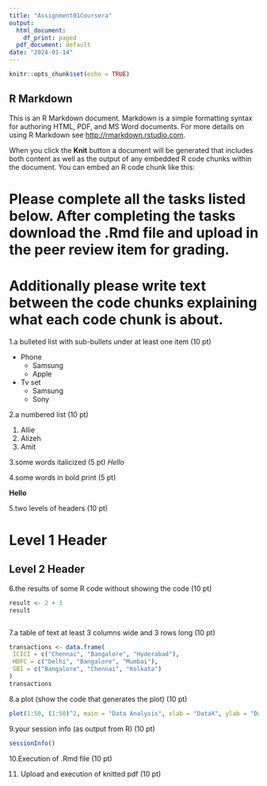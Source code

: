---
title: "Assignment01Coursera"
output:
  html_document:
    df_print: paged
  pdf_document: default
date: "2024-01-14"
---

```{r setup, include=FALSE}
knitr::opts_chunk$set(echo = TRUE)
```

## R Markdown

This is an R Markdown document. Markdown is a simple formatting syntax for authoring HTML, PDF, and MS Word documents. For more details on using R Markdown see <http://rmarkdown.rstudio.com>.

When you click the **Knit** button a document will be generated that includes both content as well as the output of any embedded R code chunks within the document. You can embed an R code chunk like this:


# Please complete all the tasks listed below. After completing the tasks download the .Rmd file and upload in the peer review item for grading.

# Additionally please write text between the code chunks explaining what each code chunk is about.

1.a bulleted list with sub-bullets under at least one item (10 pt)



* Phone
    - Samsung
    - Apple
* Tv set
    - Samsung
    - Sony



2.a numbered list (10 pt)

 1. Allie
 2. Alizeh
 3. Amit



3.some words italicized (5 pt)
 *Hello*

4.some words in bold print (5 pt)

**Hello**

5.two levels of headers (10 pt)

# Level 1 Header
## Level 2 Header




6.the results of some R code without showing the code (10 pt)
```{r code}

result <- 2 + 3
result



```


7.a table of text at least 3 columns wide and 3 rows long (10 pt)
```{r table}


transactions <- data.frame(
 ICICI = c("Chennai", "Bangalore", "Hyderabad"),
 HDFC = c("Delhi", "Bangalore", "Mumbai"),
 SBI = c("Bangalore", "Chennai", "Kolkata")
)
transactions

```


8.a plot (show the code that generates the plot) (10 pt)
```{r plot}

plot(1:50, (1:50)^2, main = "Data Analysis", xlab = "DataX", ylab = "DataY")


```




9.your session info (as output from R) (10 pt)
```{r session}

sessionInfo()


```


10.Execution of .Rmd file (10 pt)

11. Upload and execution of knitted pdf (10 pt)


